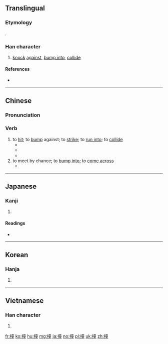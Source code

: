 ==Translingual==

===Etymology===
{{Han compound|手|童|ls=psc|c1=s|c2=p|alt1=扌}}.

===Han character===
{{Han char|rn=64|rad=手|as=12|sn=15|four=50014|canj=QYTG|ids=⿰扌童}}

# [[knock]] [[against]], [[bump into]], [[collide]]

====References====
* {{Han ref|kx=0455.010|dkj=12717|dj=0804.070|hdz=31961.090|uh=649E|ud=25758|bh=BCB2|bd=48306}}

----

==Chinese==
{{zh-forms}}

===Pronunciation===
{{zh-pron
|m=zhuàng
|c=zong6,cong4
|h=pfs=chhong
|mn=chōng/tōng
|mc=y
|oc=y
|cat=v
}}

===Verb===
{{zh-verb}}

# to [[hit]]; to [[bump]] against; to [[strike]]; to [[run into]]; to [[collide]]
#* {{zh-usex|她 被 車 '''撞''' 了。|She was '''hit''' by a car.}}
#* {{zh-usex|我 在 黑暗 中 '''撞''' 上 了 一 把 椅子。|In the dark I '''bumped into''' a chair.}}
#* {{zh-usex|瓶子 撞 到 了 '''牆''' 上。|The bottle '''smashed''' against a wall.}}
# to meet by chance; to [[bump into]]; to [[come across]]
#* {{zh-usex|在 碰到 你 之前，我 剛剛 '''撞''' 上 他。|I just '''ran into''' him before I met you.}}

----

==Japanese==

===Kanji===
{{ja-kanji|grade=|rs=手12}}

# {{defn|lang=ja|sort=手12}}

====Readings====
* {{ja-readings|kanyoon=[[しゅ]] (shu)|kanon=[[とう]] (tō)|goon=[[どう]] (dō)|kun=[[つく]] (tsuku)}}

----

==Korean==

===Hanja===
{{ko-hanja|hangeul=당|eumhun=|rv=dang|mr=tang|y=tang}}

# {{defn|lang=ko|sort=手12}}

----

==Vietnamese==

===Han character===
{{vi-hantu|[[chàng]], [[tràng]]|rs=手12}}

# {{defn|lang=vi|sort=手12}}

[[fr:撞]]
[[ko:撞]]
[[hu:撞]]
[[mg:撞]]
[[ja:撞]]
[[no:撞]]
[[pl:撞]]
[[uk:撞]]
[[zh:撞]]